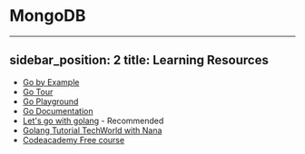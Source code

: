 # MongoDB


---
sidebar_position: 2
title: Learning Resources
---

- [Go by Example](https://gobyexample.com/)
- [Go Tour](https://tour.golang.org/welcome/1)
- [Go Playground](https://play.golang.org/)
- [Go Documentation](https://golang.org/doc/)
- [Let's go with golang](https://youtube.com/playlist?list=PLRAV69dS1uWQGDQoBYMZWKjzuhCaOnBpa) - Recommended
- [Golang Tutorial TechWorld with Nana](https://youtu.be/yyUHQIec83I)
- [Codeacademy Free course](https://www.codecademy.com/learn/learn-go)
